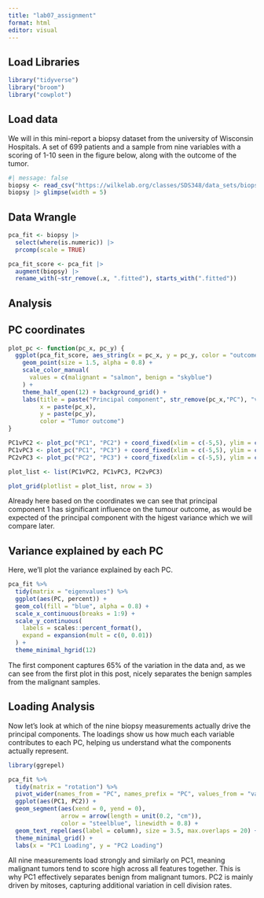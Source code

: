 ```yaml
---
title: "lab07_assignment"
format: html
editor: visual
---
```


## Load Libraries

```r
library("tidyverse")
library("broom")
library("cowplot")
```

## Load data

We will in this mini-report a biopsy dataset from the university of Wisconsin Hospitals. A set of 699 patients and a sample from nine variables with a scoring of 1-10 seen in the figure below, along with the outcome of the tumor.

```r
#| message: false
biopsy <- read_csv("https://wilkelab.org/classes/SDS348/data_sets/biopsy.csv")
biopsy |> glimpse(width = 5)
```

## Data Wrangle

```r
pca_fit <- biopsy |>
  select(where(is.numeric)) |>
  prcomp(scale = TRUE)
```

```r
pca_fit_score <- pca_fit |>
  augment(biopsy) |>
  rename_with(~str_remove(.x, ".fitted"), starts_with(".fitted"))
```

## Analysis

## PC coordinates

```r
plot_pc <- function(pc_x, pc_y) {
  ggplot(pca_fit_score, aes_string(x = pc_x, y = pc_y, color = "outcome")) +
    geom_point(size = 1.5, alpha = 0.8) +
    scale_color_manual(
      values = c(malignant = "salmon", benign = "skyblue")
    ) +
    theme_half_open(12) + background_grid() +
    labs(title = paste("Principal component", str_remove(pc_x,"PC"), "vs", "Principal component", str_remove(pc_y,"PC")),
         x = paste(pc_x),
         y = paste(pc_y),
         color = "Tumor outcome")
}
```

```r
PC1vPC2 <- plot_pc("PC1", "PC2") + coord_fixed(xlim = c(-5,5), ylim = c(-3,5))
PC1vPC3 <- plot_pc("PC1", "PC3") + coord_fixed(xlim = c(-5,5), ylim = c(-3,5))
PC2vPC3 <- plot_pc("PC2", "PC3") + coord_fixed(xlim = c(-5,5), ylim = c(-3,5))

plot_list <- list(PC1vPC2, PC1vPC3, PC2vPC3)

plot_grid(plotlist = plot_list, nrow = 3)
```

Already here based on the coordinates we can see that principal component 1 has significant influence on the tumour outcome, as would be expected of the principal component with the higest variance which we will compare later.

## Variance explained by each PC

Here, we’ll plot the variance explained by each PC.

```r
pca_fit %>%
  tidy(matrix = "eigenvalues") %>%
  ggplot(aes(PC, percent)) +
  geom_col(fill = "blue", alpha = 0.8) +
  scale_x_continuous(breaks = 1:9) +
  scale_y_continuous(
    labels = scales::percent_format(),
    expand = expansion(mult = c(0, 0.01))
  ) +
  theme_minimal_hgrid(12)
```

The first component captures 65% of the variation in the data and, as we can see from the first plot in this post, nicely separates the benign samples from the malignant samples.

## Loading Analysis

Now let's look at which of the nine biopsy measurements actually drive the
principal components. The loadings show us how much each variable contributes
to each PC, helping us understand what the components actually represent.

```r
library(ggrepel)

pca_fit %>%
  tidy(matrix = "rotation") %>%
  pivot_wider(names_from = "PC", names_prefix = "PC", values_from = "value") %>%
  ggplot(aes(PC1, PC2)) +
  geom_segment(aes(xend = 0, yend = 0), 
               arrow = arrow(length = unit(0.2, "cm")),
               color = "steelblue", linewidth = 0.8) +
  geom_text_repel(aes(label = column), size = 3.5, max.overlaps = 20) +
  theme_minimal_grid() +
  labs(x = "PC1 Loading", y = "PC2 Loading")
```

All nine measurements load strongly and similarly on PC1, meaning malignant tumors tend to score high across all features together. This is why PC1 effectively separates benign from malignant tumors. PC2 is mainly driven by mitoses, capturing additional variation in cell division rates.
